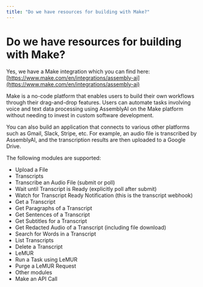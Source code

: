 ```yaml
---
title: "Do we have resources for building with Make?"
---
```


# Do we have resources for building with Make?

Yes, we have a Make integration which you can find here: [https://www.make.com/en/integrations/assembly-ai](https://www.make.com/en/integrations/assembly-ai)

Make is a no-code platform that enables users to build their own workflows through their drag-and-drop features. Users can automate tasks involving voice and text data processing using AssemblyAI on the Make platform without needing to invest in custom software development.

You can also build an application that connects to various other platforms such as Gmail, Slack, Stripe, etc. For example, an audio file is transcribed by AssemblyAI, and the transcription results are then uploaded to a Google Drive.

The following modules are supported:

- Upload a File
- Transcripts
- Transcribe an Audio File (submit or poll)
- Wait until Transcript is Ready (explicitly poll after submit)
- Watch for Transcript Ready Notification (this is the transcript webhook)
- Get a Transcript
- Get Paragraphs of a Transcript
- Get Sentences of a Transcript
- Get Subtitles for a Transcript
- Get Redacted Audio of a Transcript (including file download)
- Search for Words in a Transcript
- List Transcripts
- Delete a Transcript
- LeMUR
- Run a Task using LeMUR
- Purge a LeMUR Request
- Other modules
- Make an API Call